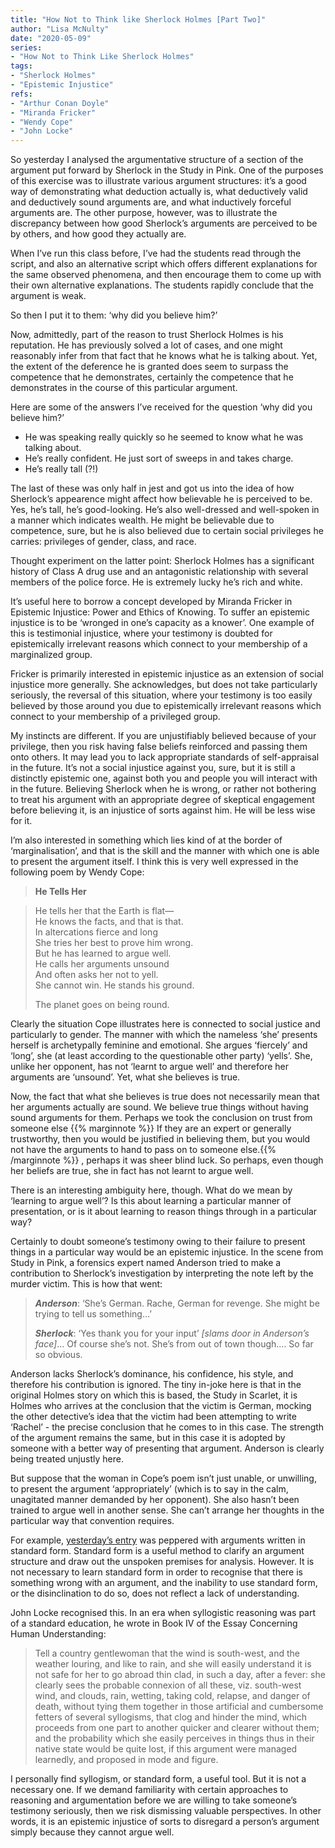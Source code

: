 ```yaml
---
title: "How Not to Think like Sherlock Holmes [Part Two]"
author: "Lisa McNulty"
date: "2020-05-09"
series:
- "How Not to Think Like Sherlock Holmes"
tags:
- "Sherlock Holmes"
- "Epistemic Injustice"
refs:
- "Arthur Conan Doyle"
- "Miranda Fricker"
- "Wendy Cope"
- "John Locke"
---
```



So yesterday I analysed the argumentative structure of a section of the argument put forward by Sherlock in the Study in Pink. One of the purposes of this exercise was to illustrate various argument structures: it’s a good way of demonstrating what deduction actually is, what deductively valid and deductively sound arguments are, and what inductively forceful arguments are. The other purpose, however, was to illustrate the discrepancy between how good Sherlock’s arguments are perceived to be by others, and how good they actually are.

When I’ve run this class before, I’ve had the students read through the script, and also an alternative script which offers different explanations for the same observed phenomena, and then encourage them to come up with their own alternative explanations. The students rapidly conclude that the argument is weak.

So then I put it to them: ‘why did you believe him?’

Now, admittedly, part of the reason to trust Sherlock Holmes is his reputation. He has previously solved a lot of cases, and one might reasonably infer from that fact that he knows what he is talking about. Yet, the extent of the deference he is granted does seem to surpass the competence that he demonstrates, certainly the competence that he demonstrates in the course of this particular argument.

Here are some of the answers I’ve received for the question ‘why did you believe him?’

-   He was speaking really quickly so he seemed to know what he was talking about.
-   He’s really confident. He just sort of sweeps in and takes charge.
-   He’s really tall (?!)
    

The last of these was only half in jest and got us into the idea of how Sherlock’s appearence might affect how believable he is perceived to be. Yes, he’s tall, he’s good-looking. He’s also well-dressed and well-spoken in a manner which indicates wealth. He might be believable due to competence, sure, but he is also believed due to certain social privileges he carries: privileges of gender, class, and race.

Thought experiment on the latter point: Sherlock Holmes has a significant history of Class A drug use and an antagonistic relationship with several members of the police force. He is extremely lucky he’s rich and white.

It’s useful here to borrow a concept developed by Miranda Fricker in Epistemic Injustice: Power and Ethics of Knowing. To suffer an epistemic injustice is to be ‘wronged in one’s capacity as a knower’. One example of this is testimonial injustice, where your testimony is doubted for epistemically irrelevant reasons which connect to your membership of a marginalized group.

Fricker is primarily interested in epistemic injustice as an extension of social injustice more generally. She acknowledges, but does not take particularly seriously, the reversal of this situation, where your testimony is too easily believed by those around you due to epistemically irrelevant reasons which connect to your membership of a privileged group.

My instincts are different. If you are unjustifiably believed because of your privilege, then you risk having false beliefs reinforced and passing them onto others. It may lead you to lack appropriate standards of self-appraisal in the future. It’s not a social injustice against you, sure, but it is still a distinctly epistemic one, against both you and people you will interact with in the future. Believing Sherlock when he is wrong, or rather not bothering to treat his argument with an appropriate degree of skeptical engagement before believing it, is an injustice of sorts against him. He will be less wise for it.

I’m also interested in something which lies kind of at the border of ‘marginalisation’, and that is the skill and the manner with which one is able to present the argument itself. I think this is very well expressed in the following poem by Wendy Cope:
 

> **He Tells Her**

> He tells her that the Earth is flat—  
> He knows the facts, and that is that.   
> In altercations fierce and long  
> She tries her best to prove him wrong.  
> But he has learned to argue well.  
> He calls her arguments unsound  
> And often asks her not to yell.  
> She cannot win. He stands his ground.  
>
>
>
> The planet goes on being round.

  

Clearly the situation Cope illustrates here is connected to social justice and particularly to gender. The manner with which the nameless ‘she’ presents herself is archetypally feminine and emotional. She argues ‘fiercely’ and ‘long’, she (at least according to the questionable other party) ‘yells’. She, unlike her opponent, has not ‘learnt to argue well’ and therefore her arguments are ‘unsound’. Yet, what she believes is true.

Now, the fact that what she believes is true does not necessarily mean that her arguments actually are sound. We believe true things without having sound arguments for them. Perhaps we took the conclusion on trust from someone else {{% marginnote %}} If they are an expert or generally trustworthy, then you would be justified in believing them, but you would not have the arguments to hand to pass on to someone else.{{% /marginnote %}} , perhaps it was sheer blind luck. So perhaps, even though her beliefs are true, she in fact has not learnt to argue well.

There is an interesting ambiguity here, though. What do we mean by ‘learning to argue well’? Is this about learning a particular manner of presentation, or is it about learning to reason things through in a particular way?

Certainly to doubt someone’s testimony owing to their failure to present things in a particular way would be an epistemic injustice. In the scene from Study in Pink, a forensics expert named Anderson tried to make a contribution to Sherlock’s investigation by interpreting the note left by the murder victim. This is how that went:

> ***Anderson***: ‘She’s German. Rache, German for revenge. She might be trying to tell us something...’
> 
> ***Sherlock***: ‘Yes thank you for your input’ *[slams door in Anderson’s face]*... Of course she’s not. She’s from out of town though.... So far so obvious.

Anderson lacks Sherlock’s dominance, his confidence, his style, and therefore his contribution is ignored. The tiny in-joke here is that in the original Holmes story on which this is based, the Study in Scarlet, it is Holmes who arrives at the conclusion that the victim is German, mocking the other detective’s idea that the victim had been attempting to write ‘Rachel’ - the precise conclusion that he comes to in this case. The strength of the argument remains the same, but in this case it is adopted by someone with a better way of presenting that argument. Anderson is clearly being treated unjustly here.

But suppose that the woman in Cope’s poem isn’t just unable, or unwilling, to present the argument ‘appropriately’ (which is to say in the calm, unagitated manner demanded by her opponent). She also hasn’t been trained to argue well in another sense. She can’t arrange her thoughts in the particular way that convention requires.

For example, [yesterday’s entry](/2020/05/08/how-not-to-think-like-sherlock-holmes-part-one) was peppered with arguments written in standard form. Standard form is a useful method to clarify an argument structure and draw out the unspoken premises for analysis. However. It is not necessary to learn standard form in order to recognise that there is something wrong with an argument, and the inability to use standard form, or the disinclination to do so, does not reflect a lack of understanding.

John Locke recognised this. In an era when syllogistic reasoning was part of a standard education, he wrote in Book IV of the Essay Concerning Human Understanding:

> Tell a country gentlewoman that the wind is south-west, and the
> weather louring, and like to rain, and she will easily understand it
> is not safe for her to go abroad thin clad, in such a day, after a
> fever: she clearly sees the probable connexion of all these, viz.
> south-west wind, and clouds, rain, wetting, taking cold, relapse, and
> danger of death, without tying them together in those artificial and
> cumbersome fetters of several syllogisms, that clog and hinder the
> mind, which proceeds from one part to another quicker and clearer
> without them; and the probability which she easily perceives in things
> thus in their native state would be quite lost, if this argument were
> managed learnedly, and proposed in mode and figure.

I personally find syllogism, or standard form, a useful tool. But it is not a necessary one. If we demand familiarity with certain approaches to reasoning and argumentation before we are willing to take someone’s testimony seriously, then we risk dismissing valuable perspectives. In other words, it is an epistemic injustice of sorts to disregard a person’s argument simply because they cannot argue well.

